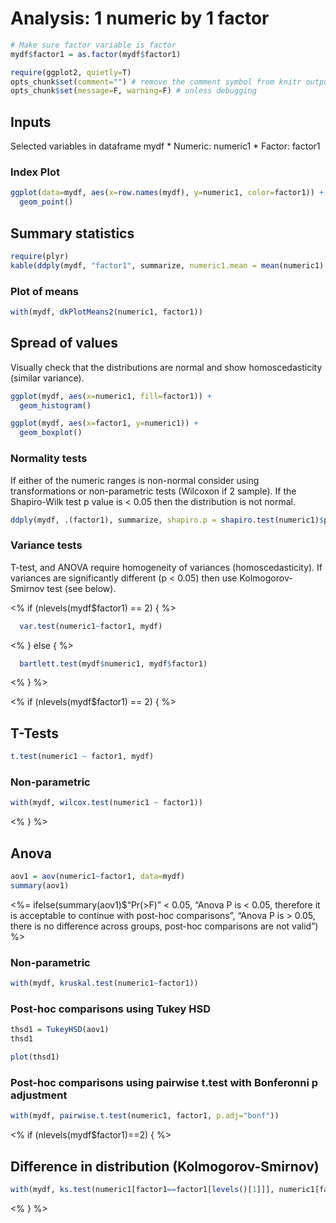 # Analysis: 1 numeric by 1 factor
```r
# Make sure factor variable is factor
mydf$factor1 = as.factor(mydf$factor1)
```


```r
require(ggplot2, quietly=T)
opts_chunk$set(comment="") # remove the comment symbol from knitr output
opts_chunk$set(message=F, warning=F) # unless debugging
```

## Inputs

Selected variables in dataframe mydf
* Numeric: numeric1
* Factor: factor1

### Index Plot

```r
ggplot(data=mydf, aes(x=row.names(mydf), y=numeric1, color=factor1)) +
  geom_point()
```

## Summary statistics

```r
require(plyr)
kable(ddply(mydf, "factor1", summarize, numeric1.mean = mean(numeric1), numeric1.min=min(numeric1), numeric1.max=max(numeric1)), format="html", row.names=NA, table.attr='class="data table table-bordered table-condensed"')
```

### Plot of means

```r
with(mydf, dkPlotMeans2(numeric1, factor1))
```

## Spread of values

Visually check that the distributions are normal and show homoscedasticity (similar variance).

```r
ggplot(mydf, aes(x=numeric1, fill=factor1)) +
  geom_histogram()
```

```r
ggplot(mydf, aes(x=factor1, y=numeric1)) +
  geom_boxplot()
```

### Normality tests

If either of the numeric ranges is non-normal consider using transformations or non-parametric tests (Wilcoxon if 2 sample). If the Shapiro-Wilk test p value is < 0.05 then the distribution is not normal.

```r
ddply(mydf, .(factor1), summarize, shapiro.p = shapiro.test(numeric1)$p.value)
```

### Variance tests

T-test, and ANOVA require homogeneity of variances (homoscedasticity). If variances are significantly different (p < 0.05) then use Kolmogorov-Smirnov test (see below).

<% if (nlevels(mydf$factor1) == 2) { %>

```r
  var.test(numeric1~factor1, mydf)
```

<% } else { %>

```r
  bartlett.test(mydf$numeric1, mydf$factor1)
```

<% } %>

<% if (nlevels(mydf$factor1) == 2) { %>

## T-Tests

```r
t.test(numeric1 ~ factor1, mydf)
```

### Non-parametric

```r
with(mydf, wilcox.test(numeric1 ~ factor1))
```

<% } %>

## Anova

```r
aov1 = aov(numeric1~factor1, data=mydf)
summary(aov1)
```

<%= ifelse(summary(aov1)$"Pr(>F)" < 0.05, 
  "Anova P is < 0.05, therefore it is acceptable to continue with post-hoc comparisons",
  "Anova P is > 0.05, there is no difference across groups, post-hoc comparisons are not valid") %>

### Non-parametric

```r
with(mydf, kruskal.test(numeric1~factor1))
```

### Post-hoc comparisons using Tukey HSD

```r
thsd1 = TukeyHSD(aov1)
thsd1
```

```r
plot(thsd1)
```

### Post-hoc comparisons using pairwise t.test with Bonferonni p adjustment

```r
with(mydf, pairwise.t.test(numeric1, factor1, p.adj="bonf"))
```

<% if (nlevels(mydf$factor1)==2) { %>

## Difference in distribution (Kolmogorov-Smirnov)

```r
with(mydf, ks.test(numeric1[factor1==factor1[levels()[1]]], numeric1[factor1==factor1[levels()[2]]]))
```
<% } %>